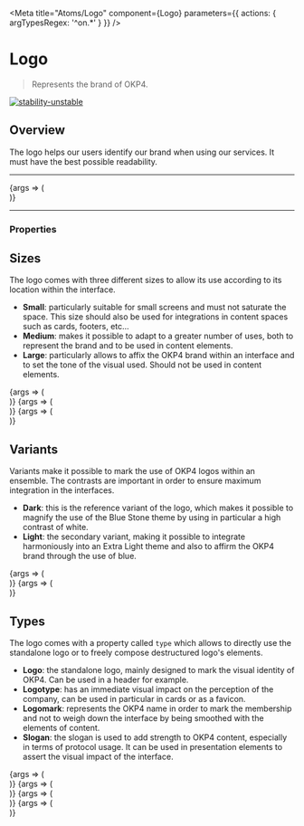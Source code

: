 
<Meta
  title="Atoms/Logo"
  component={Logo}
  parameters={{
    actions: { argTypesRegex: '^on.*' }
  }}
/>

# Logo

> Represents the brand of OKP4.

[![stability-unstable](https://img.shields.io/badge/stability-unstable-yellow.svg)](https://github.com/emersion/stability-badges#unstable)

## Overview

The logo helps our users identify our brand when using our services. It must have the best possible readability.

---

<Canvas>
  <Story
    name="Overview"
    argTypes={{}}
    args={{
      variant: 'light',
      size: 'small',
      type: 'logo'
    }}
  >
    {args => (
      <div
        style={{
          textAlign: 'center',
          padding: '20px',
          background:
            args.variant === 'light'
              ? 'transparent linear-gradient(180deg, #faf8f4 0%, white 100%) 0% 0% no-repeat padding-box'
              : 'transparent linear-gradient(180deg, #0c1529 0%, #0f224a 100%) 0% 0% no-repeat padding-box'
        }}
      >
        <Logo {...args} />
      </div>
    )}
  </Story>
</Canvas>

---

### Properties

<ArgsTable story="Overview" />

## Sizes

The logo comes with three different sizes to allow its use according to its location within the interface.

- **Small**: particularly suitable for small screens and must not saturate the space. This size should also be used for integrations in content spaces such as cards, footers, etc...
- **Medium**: makes it possible to adapt to a greater number of uses, both to represent the brand and to be used in content elements.
- **Large**: particularly allows to affix the OKP4 brand within an interface and to set the tone of the visual used. Should not be used in content elements.

<Canvas>
  <Story
    name="Size - Small"
    args={{
      type: 'logo',
      variant: 'light',
      size: 'small'
    }}
  >
    {args => (
      <div
        style={{
          textAlign: 'center',
          padding: '20px'
        }}
      >
        <Logo {...args} />
      </div>
    )}
  </Story>
</Canvas>

<Canvas>
  <Story
    name="Size - Medium"
    args={{
      type: 'logo',
      variant: 'light',
      size: 'medium'
    }}
  >
    {args => (
      <div
        style={{
          textAlign: 'center',
          padding: '20px'
        }}
      >
        <Logo {...args} />
      </div>
    )}
  </Story>
</Canvas>

<Canvas>
  <Story
    name="Size - Large"
    args={{
      type: 'logo',
      variant: 'light',
      size: 'large'
    }}
  >
    {args => (
      <div
        style={{
          textAlign: 'center',
          padding: '20px'
        }}
      >
        <Logo {...args} />
      </div>
    )}
  </Story>
</Canvas>

## Variants

Variants make it possible to mark the use of OKP4 logos within an ensemble. The contrasts are important in order to ensure maximum integration in the interfaces.

- **Dark**: this is the reference variant of the logo, which makes it possible to magnify the use of the Blue Stone theme by using in particular a high contrast of white.
- **Light**: the secondary variant, making it possible to integrate harmoniously into an Extra Light theme and also to affirm the OKP4 brand through the use of blue.

<Canvas>
  <Story
    name="Variant - Dark"
    args={{
      type: 'logo',
      variant: 'dark',
      size: 'medium'
    }}
  >
    {args => (
      <div
        style={{
          textAlign: 'center',
          background:
            'transparent linear-gradient(180deg, #0C1529 0%, #0F224A 100%) 0% 0% no-repeat padding-box',
          padding: '20px'
        }}
      >
        <Logo {...args} />
      </div>
    )}
  </Story>
</Canvas>

<Canvas>
  <Story
    name="Variant - Light"
    args={{
      type: 'logo',
      variant: 'light',
      size: 'medium'
    }}
  >
    {args => (
      <div
        style={{
          textAlign: 'center',
          background:
            'transparent linear-gradient(180deg, #FAF8F4 0%, #FFFFFF 100%) 0% 0% no-repeat padding-box',
          padding: '20px'
        }}
      >
        <Logo {...args} />
      </div>
    )}
  </Story>
</Canvas>

## Types

The logo comes with a property called `type` which allows to directly use the standalone logo or to freely compose destructured logo's elements.

- **Logo**: the standalone logo, mainly designed to mark the visual identity of OKP4. Can be used in a header for example.
- **Logotype**: has an immediate visual impact on the perception of the company, can be used in particular in cards or as a favicon.
- **Logomark**: represents the OKP4 name in order to mark the membership and not to weigh down the interface by being smoothed with the elements of content.
- **Slogan**: the slogan is used to add strength to OKP4 content, especially in terms of protocol usage. It can be used in presentation elements to assert the visual impact of the interface.

<Canvas>
  <Story
    name="Type - Logo"
    args={{
      type: 'logo',
      variant: 'light',
      size: 'medium'
    }}
  >
    {args => (
      <div
        style={{
          textAlign: 'center',
          padding: '20px'
        }}
      >
        <Logo {...args} />
      </div>
    )}
  </Story>
</Canvas>

<Canvas>
  <Story
    name="Type - Logotype"
    args={{
      type: 'logotype',
      variant: 'light',
      size: 'medium'
    }}
  >
    {args => (
      <div
        style={{
          textAlign: 'center',
          padding: '20px'
        }}
      >
        <Logo {...args} />
      </div>
    )}
  </Story>
</Canvas>

<Canvas>
  <Story
    name="Type - Logomark"
    args={{
      type: 'logomark',
      variant: 'light',
      size: 'medium'
    }}
  >
    {args => (
      <div
        style={{
          textAlign: 'center',
          padding: '20px'
        }}
      >
        <Logo {...args} />
      </div>
    )}
  </Story>
</Canvas>

<Canvas>
  <Story
    name="Type - Slogan"
    args={{
      type: 'slogan',
      variant: 'light',
      size: 'medium'
    }}
  >
    {args => (
      <div
        style={{
          textAlign: 'center',
          padding: '20px'
        }}
      >
        <Logo {...args} />
      </div>
    )}
  </Story>
</Canvas>
